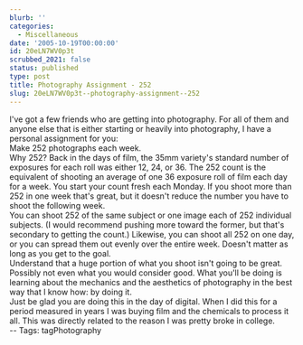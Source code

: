 ```yaml
---
blurb: ''
categories:
  - Miscellaneous
date: '2005-10-19T00:00:00'
id: 20eLN7WV0p3t
scrubbed_2021: false
status: published
type: post
title: Photography Assignment - 252
slug: 20eLN7WV0p3t--photography-assignment--252
---
```


I've got a few friends who are getting into photography. For all of
them and anyone else that is either starting or heavily into
photography, I have a personal assignment for you:  
Make 252 photographs each week.  
Why 252? Back in the days of film, the 35mm variety's standard
number of exposures for each roll was either 12, 24, or 36. The 252
count is the equivalent of shooting an average of one 36 exposure
roll of film each day for a week. You start your count fresh each
Monday. If you shoot more than 252 in one week that's great, but it
doesn't reduce the number you have to shoot the following week.  
You can shoot 252 of the same subject or one image each of 252
individual subjects. (I would recommend pushing more toward the
former, but that's secondary to getting the count.) Likewise, you
can shoot all 252 on one day, or you can spread them out evenly
over the entire week. Doesn't matter as long as you get to the
goal.  
Understand that a huge portion of what you shoot isn't going to be
great. Possibly not even what you would consider good. What you'll
be doing is learning about the mechanics and the aesthetics of
photography in the best way that I know how: by doing it.  
Just be glad you are doing this in the day of digital. When I did
this for a period measured in years I was buying film and the
chemicals to process it all. This was directly related to the
reason I was pretty broke in college.  
-- Tags: tagPhotography
